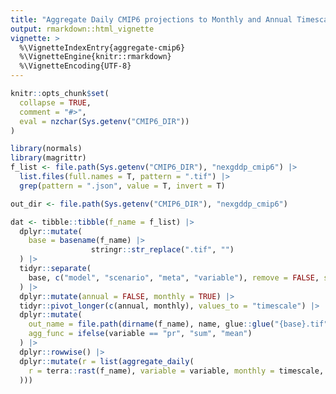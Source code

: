 ```yaml
---
title: "Aggregate Daily CMIP6 projections to Monthly and Annual Timescales"
output: rmarkdown::html_vignette
vignette: >
  %\VignetteIndexEntry{aggregate-cmip6}
  %\VignetteEngine{knitr::rmarkdown}
  %\VignetteEncoding{UTF-8}
---
```


```r
knitr::opts_chunk$set(
  collapse = TRUE,
  comment = "#>",
  eval = nzchar(Sys.getenv("CMIP6_DIR"))
)
```

```r
library(normals)
library(magrittr)
f_list <- file.path(Sys.getenv("CMIP6_DIR"), "nexgddp_cmip6") |>
  list.files(full.names = T, pattern = ".tif") |>
  grep(pattern = ".json", value = T, invert = T)

out_dir <- file.path(Sys.getenv("CMIP6_DIR"), "nexgddp_cmip6")
```

```r

dat <- tibble::tibble(f_name = f_list) |>
  dplyr::mutate(
    base = basename(f_name) |>
                  stringr::str_replace(".tif", "")
  ) |>
  tidyr::separate(
    base, c("model", "scenario", "meta", "variable"), remove = FALSE, sep = "_"
  ) |> 
  dplyr::mutate(annual = FALSE, monthly = TRUE) |>
  tidyr::pivot_longer(c(annual, monthly), values_to = "timescale") |>
  dplyr::mutate(
    out_name = file.path(dirname(f_name), name, glue::glue("{base}.tif")),
    agg_func = ifelse(variable == "pr", "sum", "mean")
  ) |>
  dplyr::rowwise() |>
  dplyr::mutate(r = list(aggregate_daily(
    r = terra::rast(f_name), variable = variable, monthly = timescale, agg_func = agg_func, filename = out_name, overwrite = TRUE
  )))
```
